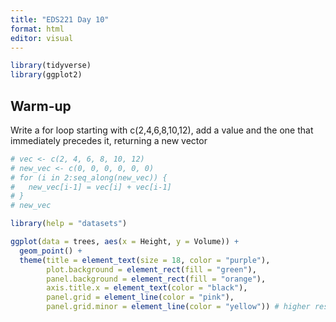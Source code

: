 ```yaml
---
title: "EDS221 Day 10"
format: html
editor: visual
---
```


```r
library(tidyverse)
library(ggplot2)
```

## Warm-up

Write a for loop starting with c(2,4,6,8,10,12), add a value and the one that immediately precedes it, returning a new vector

```r
# vec <- c(2, 4, 6, 8, 10, 12)
# new_vec <- c(0, 0, 0, 0, 0, 0)
# for (i in 2:seq_along(new_vec)) {
#   new_vec[i-1] = vec[i] + vec[i-1]
# }
# new_vec
```

```r
library(help = "datasets")
```

```r
ggplot(data = trees, aes(x = Height, y = Volume)) + 
  geom_point() +
  theme(title = element_text(size = 18, color = "purple"),
        plot.background = element_rect(fill = "green"),
        panel.background = element_rect(fill = "orange"),
        axis.title.x = element_text(color = "black"),
        panel.grid = element_line(color = "pink"),
        panel.grid.minor = element_line(color = "yellow")) # higher res wins out
```

